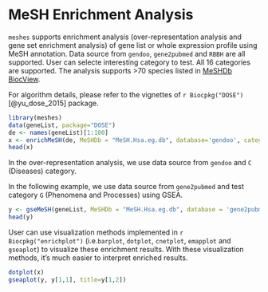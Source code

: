 # MeSH Enrichment Analysis {#chapter9}


`meshes` supports enrichment analysis (over-representation analysis and gene set
enrichment analysis) of gene list or whole expression profile using MeSH
annotation. Data source from `gendoo`, `gene2pubmed` and `RBBH` are all
supported. User can selecte interesting category to test. All 16
categories are supported. The analysis supports >70 species listed in [MeSHDb BiocView](https://bioconductor.org/packages/release/BiocViews.html#___MeSHDb).

For algorithm details, please refer to the vignettes of `r Biocpkg("DOSE")`[@yu_dose_2015] package.

```r
library(meshes)
data(geneList, package="DOSE")
de <- names(geneList)[1:100]
x <- enrichMeSH(de, MeSHDb = "MeSH.Hsa.eg.db", database='gendoo', category = 'C')
head(x)
```


In the over-representation analysis, we use data source from `gendoo` and `C` (Diseases) category.

In the following example, we use data source from `gene2pubmed` and test category `G` (Phenomena and Processes) using GSEA.

```r
y <- gseMeSH(geneList, MeSHDb = "MeSH.Hsa.eg.db", database = 'gene2pubmed', category = "G")
head(y)
```

User can use visualization methods implemented in `r Biocpkg("enrichplot")` (i.e.`barplot`, `dotplot`, `cnetplot`, `emapplot` and `gseaplot`) to visualize these enrichment results. With these visualization methods, it's much easier to interpret enriched results.


```r
dotplot(x)
gseaplot(y, y[1,1], title=y[1,2])
```

